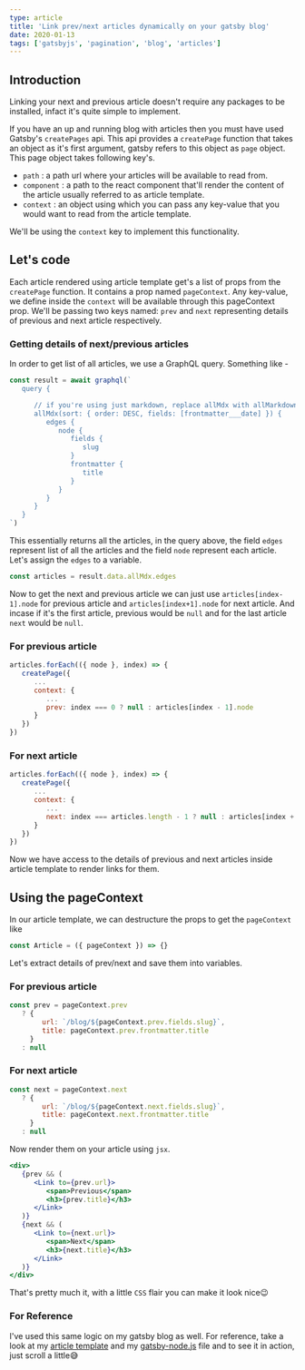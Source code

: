 ```yaml
---
type: article
title: 'Link prev/next articles dynamically on your gatsby blog'
date: 2020-01-13
tags: ['gatsbyjs', 'pagination', 'blog', 'articles']
---
```


## Introduction

Linking your next and previous article doesn't require any packages to be installed, infact it's quite simple to implement.

If you have an up and running blog with articles then you must have used Gatsby's `createPages` api. This api provides a `createPage` function that takes an object as it's first argument, gatsby refers to this object as `page` object. This page object takes following key's.

-  `path` : a path url where your articles will be available to read from.
-  `component` : a path to the react component that'll render the content of the article usually referred to as article template.
-  `context` : an object using which you can pass any key-value that you would want to read from the article template.

We'll be using the `context` key to implement this functionality.

## Let's code

Each article rendered using article template get's a list of props from the `createPage` function. It contains a prop named `pageContext`. Any key-value, we define inside the `context` will be available through this pageContext prop. We'll be passing two keys named: `prev` and `next` representing details of previous and next article respectively.

### Getting details of next/previous articles

In order to get list of all articles, we use a GraphQL query. Something like -

```js
const result = await graphql(`
   query {

      // if you're using just markdown, replace allMdx with allMarkdownRemark
      allMdx(sort: { order: DESC, fields: [frontmatter___date] }) {
         edges {
            node {
               fields {
                  slug
               }
               frontmatter {
                  title
               }
            }
         }
      }
   }
`)
```

This essentially returns all the articles, in the query above, the field `edges` represent list of all the articles and the field `node` represent each article. Let's assign the `edges` to a variable.

```js
const articles = result.data.allMdx.edges
```

Now to get the next and previous article we can just use `articles[index-1].node` for previous article and `articles[index+1].node` for next article. And incase if it's the first article, previous would be `null` and for the last article `next` would be `null`.

### For previous article

```js
articles.forEach(({ node }, index) => {
   createPage({
      ...
      context: {
         ...
         prev: index === 0 ? null : articles[index - 1].node
      }
   })
})
```

### For next article

```js
articles.forEach(({ node }, index) => {
   createPage({
      ...
      context: {
         ...
         next: index === articles.length - 1 ? null : articles[index + 1].node
      }
   })
})
```

Now we have access to the details of previous and next articles inside article template to render links for them.

## Using the pageContext

In our article template, we can destructure the props to get the `pageContext` like

```js
const Article = ({ pageContext }) => {}
```

Let's extract details of prev/next and save them into variables.

### For previous article

```js
const prev = pageContext.prev
   ? {
        url: `/blog/${pageContext.prev.fields.slug}`,
        title: pageContext.prev.frontmatter.title
     }
   : null
```

### For next article

```js
const next = pageContext.next
   ? {
        url: `/blog/${pageContext.next.fields.slug}`,
        title: pageContext.next.frontmatter.title
     }
   : null
```

Now render them on your article using `jsx`.

```jsx
<div>
   {prev && (
      <Link to={prev.url}>
         <span>Previous</span>
         <h3>{prev.title}</h3>
      </Link>
   )}
   {next && (
      <Link to={next.url}>
         <span>Next</span>
         <h3>{next.title}</h3>
      </Link>
   )}
</div>
```

That's pretty much it, with a little `CSS` flair you can make it look nice😉

### For Reference

I've used this same logic on my gatsby blog as well. For reference, take a look at my [article template](https://github.com/prvnbist/portfolio/blob/466ab103bc76664896dcbb02ba4bac02099cbfc3/src/templates/blog/index.jsx#L33 'article template') and my [gatsby-node.js](https://github.com/prvnbist/portfolio/blob/466ab103bc76664896dcbb02ba4bac02099cbfc3/gatsby-node.js#L17 'gatsby-node.js') file and to see it in action, just scroll a little😅
